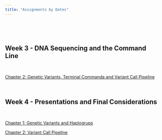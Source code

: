 ```yaml
---
title: "Assignments by Dates"
---
```


\

\

## **Week 3 - DNA Sequencing and the Command Line**



\

<a href="https://bioinformatics-bridge-course.netlify.app/exercises/exercises#chapter-2-command-line-or-terminal" > Chapter 2: Genetic Variants, Terminal Commanda and Variant Call Pipeline</a>



\

## **Week 4 - Presentations and Final Considerations**


\

          
<a href="exercises/exercises#chapter-1-genetic-variants-and-haplogroups" > Chapter 1: Genetic Variants and Haplogrups</a>


<a href="exercises/exercises#chapter-2-command-line-or-terminal" > Chapter 2: Variant Call Pipeline</a>

